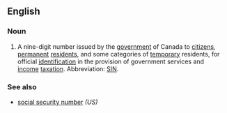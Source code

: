 ==English==
{{wikipedia}}

===Noun===
{{en-noun|head=[[social]] [[insurance]] [[number]]}}

# {{context|Canada|lang=en}} A nine-digit number issued by the [[government]] of Canada to [[citizen]]s, [[permanent]] [[resident]]s, and some categories of [[temporary]] residents, for official [[identification]] in the provision of government services and [[income]] [[taxation]].  Abbreviation: [[SIN]].

===See also===
*[[social security number]] ''(US)''